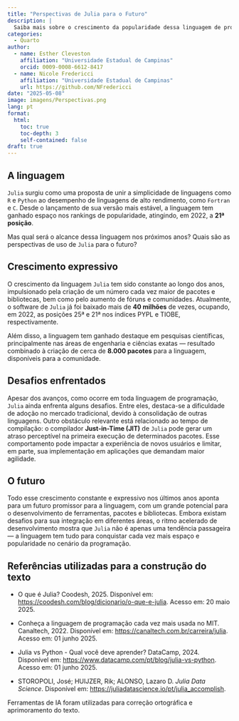 ```yaml
---
title: "Perspectivas de Julia para o Futuro"
description: |
  Saiba mais sobre o crescimento da popularidade dessa linguagem de programação, suas principais áreas de aplicação e seu potencial de expansão.
categories:
  - Quarto
author:
  - name: Esther Cleveston
    affiliation: "Universidade Estadual de Campinas"
    orcid: 0009-0008-6612-8417
  - name: Nicole Fredericci
    affiliation: "Universidade Estadual de Campinas"
    url: https://github.com/NFredericci
date: "2025-05-08"
image: imagens/Perspectivas.png
lang: pt
format:
  html:
    toc: true
    toc-depth: 3
    self-contained: false
draft: true
---
```


## A linguagem


::: {.justify}
`Julia` surgiu como uma proposta de unir a simplicidade de linguagens como `R` e `Python` ao desempenho de linguagens de alto rendimento, como `Fortran` e `C`. Desde o lançamento de sua versão mais estável, a linguagem tem ganhado espaço nos rankings de popularidade, atingindo, em 2022, a **21ª posição**. 

Mas qual será o alcance dessa linguagem nos próximos anos? Quais são as perspectivas de uso de `Julia` para o futuro?
:::


## Crescimento expressivo


::: {.justify}
O crescimento da linguagem `Julia` tem sido constante ao longo dos anos, impulsionado pela criação de um número cada vez maior de pacotes e bibliotecas, bem como pelo aumento de fóruns e comunidades. Atualmente, o software de `Julia` já foi baixado mais de **40 milhões** de vezes, ocupando, em 2022, as posições 25ª e 21ª nos índices PYPL e TIOBE, respectivamente. 

Além disso, a linguagem tem ganhado destaque em pesquisas científicas, principalmente nas áreas de engenharia e ciências exatas — resultado combinado à criação de cerca de **8.000 pacotes** para a linguagem, disponíveis para a comunidade.
:::


## Desafios enfrentados


::: {.justify}
Apesar dos avanços, como ocorre em toda linguagem de programação, `Julia` ainda enfrenta alguns desafios. Entre eles, destaca-se a dificuldade de adoção no mercado tradicional, devido à consolidação de outras linguagens. Outro obstáculo relevante está relacionado ao tempo de compilação: o compilador **Just-in-Time (JIT)** de `Julia` pode gerar um atraso perceptível na primeira execução de determinados pacotes. Esse comportamento pode impactar a experiência de novos usuários e limitar, em parte, sua implementação em aplicações que demandam maior agilidade.
:::



## O futuro


::: {.justify}
Todo esse crescimento constante e expressivo nos últimos anos aponta para um futuro promissor para a linguagem, com um grande potencial para o desenvolvimento de ferramentas, pacotes e bibliotecas. Embora existam desafios para sua integração em diferentes áreas, o ritmo acelerado de desenvolvimento mostra que `Julia` não é apenas uma tendência passageira — a linguagem tem tudo para conquistar cada vez mais espaço e popularidade no cenário da programação.
:::

## Referências utilizadas para a construção do texto

::: {.justify}
* O que é Julia? Coodesh, 2025. Disponível em: [https://coodesh.com/blog/dicionario/o-que-e-julia](https://coodesh.com/blog/dicionario/o-que-e-julia/#:~:text=Julia%20%C3%A9%20uma%20linguagem%20de%20programa%C3%A7%C3%A3o%20criada%20pelos%20pesquisadores%20Jeff,Shah%20e%20Alan%20Edelman). Acesso em: 20 maio 2025.

* Conheça a linguagem de programação cada vez mais usada no MIT. Canaltech, 2022. Disponível em: [https://canaltech.com.br/carreira/julia](https://canaltech.com.br/carreira/julia-conheca-a-linguagem-de-programacao-cada-vez-mais-usada-no-mit-223354/). Acesso em: 01 junho 2025.

* Julia vs Python - Qual você deve aprender? DataCamp, 2024. Disponível em: [https://www.datacamp.com/pt/blog/julia-vs-python](https://www.datacamp.com/pt/blog/julia-vs-python-which-to-learn). Acesso em: 01 junho 2025.

* STOROPOLI, José; HUIJZER, Rik; ALONSO, Lazaro D. *Julia Data Science*. Disponível em: [https://juliadatascience.io/pt/julia_accomplish](https://juliadatascience.io/pt/julia_accomplish#:~:text=O%20%E2%80%9CProblema%20das%20Duas%20Linguagens%E2%80%9D%20%C3%A9%20bastante%20comum%20na%20computa%C3%A7%C3%A3o,(como%20Python%20ou%20R)).
:::

::: callout-note
Ferramentas de IA foram utilizadas para correção ortográfica e aprimoramento do texto.
:::

